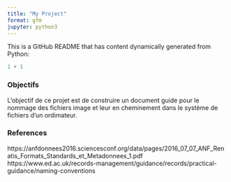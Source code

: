 ```yaml
---
title: "My Project"
format: gfm
jupyter: python3
---
```


This is a GitHub README that has content dynamically generated from Python:
    
```python
1 + 1
```


### Objectifs
L'objectif de ce projet est de construire un document guide pour le nommage des fichiers image et leur en cheminement dans le système de fichiers d'un ordimateur.


### References
https://anfdonnees2016.sciencesconf.org/data/pages/2016_07_07_ANF_Renatis_Formats_Standards_et_Metadonnees_1.pdf
https://www.ed.ac.uk/records-management/guidance/records/practical-guidance/naming-conventions
